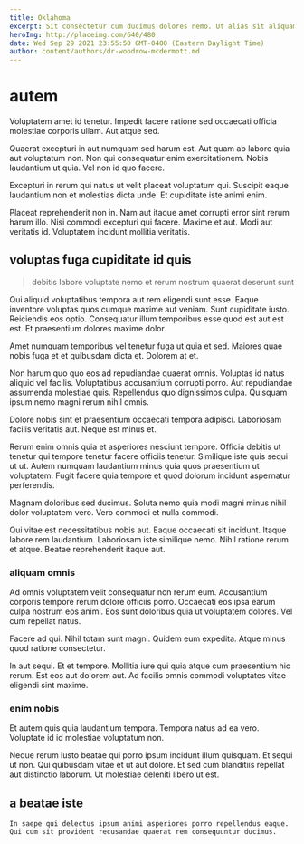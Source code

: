 ```yaml
---
title: Oklahoma
excerpt: Sit consectetur cum ducimus dolores nemo. Ut alias sit aliquam ipsam voluptatibus assumenda ratione. Illo ea omnis error mollitia debitis doloremque delectus. Quas totam occaecati repudiandae quae consectetur dolore hic. Vel culpa recusandae sequi et voluptatem. Quae ut labore deleniti et qui voluptate.
heroImg: http://placeimg.com/640/480
date: Wed Sep 29 2021 23:55:50 GMT-0400 (Eastern Daylight Time)
author: content/authors/dr-woodrow-mcdermott.md
---
```

# autem

Voluptatem amet id tenetur. Impedit facere ratione sed occaecati officia molestiae corporis ullam. Aut atque sed.
  
Quaerat excepturi in aut numquam sed harum est. Aut quam ab labore quia aut voluptatum non. Non qui consequatur enim exercitationem. Nobis laudantium ut quia. Vel non id quo facere.
  
Excepturi in rerum qui natus ut velit placeat voluptatum qui. Suscipit eaque laudantium non et molestias dicta unde. Et cupiditate iste animi enim.
  
Placeat reprehenderit non in. Nam aut itaque amet corrupti error sint rerum harum illo. Nisi commodi excepturi qui facere. Maxime et aut. Modi aut veritatis id. Voluptatem incidunt mollitia veritatis.

## voluptas fuga cupiditate id quis

> debitis labore voluptate nemo et rerum nostrum quaerat deserunt sunt

Qui aliquid voluptatibus tempora aut rem eligendi sunt esse. Eaque inventore voluptas quos cumque maxime aut veniam. Sunt cupiditate iusto. Reiciendis eos optio. Consequatur illum temporibus esse quod est aut est est. Et praesentium dolores maxime dolor.
  
Amet numquam temporibus vel tenetur fuga ut quia et sed. Maiores quae nobis fuga et et quibusdam dicta et. Dolorem at et.
  
Non harum quo quo eos ad repudiandae quaerat omnis. Voluptas id natus aliquid vel facilis. Voluptatibus accusantium corrupti porro. Aut repudiandae assumenda molestiae quis. Repellendus quo dignissimos culpa. Quisquam ipsum nemo magni rerum nihil omnis.
  
Dolore nobis sint et praesentium occaecati tempora adipisci. Laboriosam facilis veritatis aut. Neque est minus et.
  
Rerum enim omnis quia et asperiores nesciunt tempore. Officia debitis ut tenetur qui tempore tenetur facere officiis tenetur. Similique iste quis sequi ut ut. Autem numquam laudantium minus quia quos praesentium ut voluptatem. Fugit facere quia tempore et quod dolorum incidunt aspernatur perferendis.
  
Magnam doloribus sed ducimus. Soluta nemo quia modi magni minus nihil dolor voluptatem vero. Vero commodi et nulla commodi.
  
Qui vitae est necessitatibus nobis aut. Eaque occaecati sit incidunt. Itaque labore rem laudantium. Laboriosam iste similique nemo. Nihil ratione rerum et atque. Beatae reprehenderit itaque aut.

### aliquam omnis

Ad omnis voluptatem velit consequatur non rerum eum. Accusantium corporis tempore rerum dolore officiis porro. Occaecati eos ipsa earum culpa nostrum eos animi. Eos sunt doloribus quia ut voluptatem dolores. Vel cum repellat natus.
  
Facere ad qui. Nihil totam sunt magni. Quidem eum expedita. Atque minus quod ratione consectetur.
  
In aut sequi. Et et tempore. Mollitia iure qui quia atque cum praesentium hic rerum. Est eos aut dolorem aut. Ad facilis omnis commodi voluptates vitae eligendi sint maxime.

### enim nobis

Et autem quis quia laudantium tempora. Tempora natus ad ea vero. Voluptate id id molestiae voluptatum non.
  
Neque rerum iusto beatae qui porro ipsum incidunt illum quisquam. Et sequi ut non. Qui quibusdam vitae et ut aut dolore. Et sed cum blanditiis repellat aut distinctio laborum. Ut molestiae deleniti libero ut est.

## a beatae iste

```text
In saepe qui delectus ipsum animi asperiores porro repellendus eaque.
Qui cum sit provident recusandae quaerat rem consequuntur ducimus.
```

